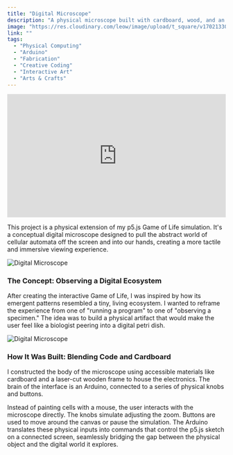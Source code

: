 ```yaml
---
title: "Digital Microscope"
description: "A physical microscope built with cardboard, wood, and an Arduino to explore the digital ecosystems of Conway's Game of Life."
image: "https://res.cloudinary.com/leow/image/upload/t_square/v1702133029/blog/nc8tcwpe3zeytj7ubo9f.jpg"
link: ""
tags:
  - "Physical Computing"
  - "Arduino"
  - "Fabrication"
  - "Creative Coding"
  - "Interactive Art"
  - "Arts & Crafts"
---
```



<iframe
  src="https://player.cloudinary.com/embed/?cloud_name=leow&public_id=blog%2FLIFE_wovnyf&profile=cld-default"
  width="640"
  height="360"
  style="height: auto; width: 100%; aspect-ratio: 640 / 360;"
  allow="autoplay; fullscreen; encrypted-media; picture-in-picture"
  allowfullscreen
  frameborder="0"
></iframe>

This project is a physical extension of my p5.js Game of Life simulation. It's a conceptual digital microscope designed to pull the abstract world of cellular automata off the screen and into our hands, creating a more tactile and immersive viewing experience.

<Image
  src="https://res.cloudinary.com/leow/image/upload/v1702133029/blog/nc8tcwpe3zeytj7ubo9f.jpg"
  alt="Digital Microscope"
  width={1920}
  height={1080}
  loading="eager"
  class="max-w-lg"
/>

### The Concept: Observing a Digital Ecosystem

After creating the interactive Game of Life, I was inspired by how its emergent patterns resembled a tiny, living ecosystem. I wanted to reframe the experience from one of "running a program" to one of "observing a specimen." The idea was to build a physical artifact that would make the user feel like a biologist peering into a digital petri dish.

<Image
  src="https://res.cloudinary.com/leow/image/upload/v1702199141/blog/t9mywdciti3dff55vozi.jpg"
  alt="Digital Microscope"
  width={1920}
  height={1080}
  loading="eager"
  class="max-w-lg"
/>

### How It Was Built: Blending Code and Cardboard

I constructed the body of the microscope using accessible materials like cardboard and a laser-cut wooden frame to house the electronics. The brain of the interface is an Arduino, connected to a series of physical knobs and buttons.

Instead of painting cells with a mouse, the user interacts with the microscope directly. The knobs simulate adjusting the zoom. Buttons are used to move around the canvas or pause the simulation. The Arduino translates these physical inputs into commands that control the p5.js sketch on a connected screen, seamlessly bridging the gap between the physical object and the digital world it explores.
